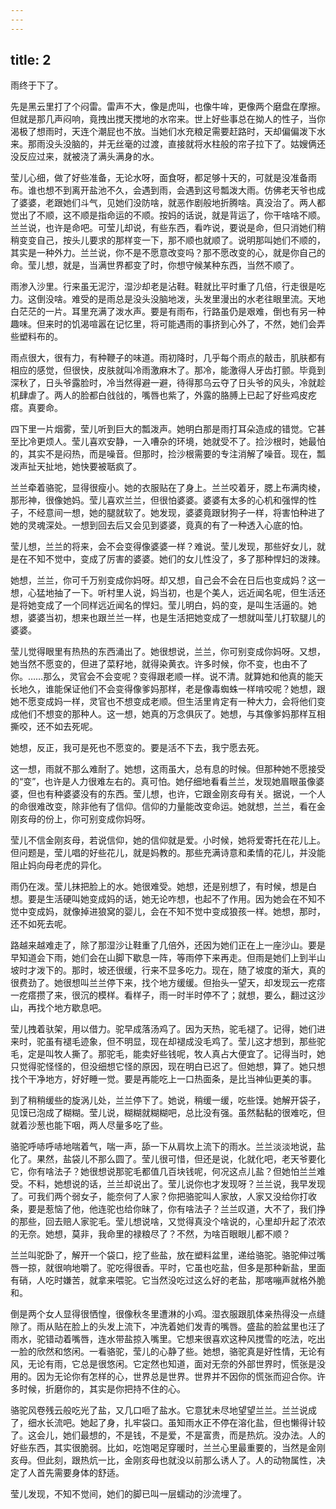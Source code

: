 ```yaml
---
---
---
```

title: 2
---



雨终于下了。

先是黑云里打了个闷雷。雷声不大，像是虎叫，也像牛哞，更像两个磨盘在摩擦。但就是那几声闷响，竟拽出搅天搅地的水帘来。世上好些事总在拗人的性子，当你渴极了想雨时，天连个潮屁也不放。当她们水充粮足需要赶路时，天却偏偏泼下水来。那雨没头没脑的，并无丝毫的过渡，直接就将水柱般的帘子拉下了。姑嫂俩还没反应过来，就被浇了满头满身的水。

莹儿心细，做了好些准备，无论水呀，面食呀，都足够十天的，可就是没准备雨布。谁也想不到离开盐池不久，会遇到雨，会遇到这号瓢泼大雨。仿佛老天爷也成了婆婆，老跟她们斗气，见她们没防啥，就恶作剧般地折腾啥。真没治了。两人都觉出了不顺，这不顺是指命运的不顺。按妈的话说，就是背运了，你干啥啥不顺。兰兰说，也许是命吧。可莹儿却说，有些东西，看咋说，要说是命，但只消她们稍稍变变自己，按头儿要求的那样变一下，那不顺也就顺了。说明那叫她们不顺的，其实是一种外力。兰兰说，你不是不愿意改变吗？那不愿改变的心，就是你自己的命。莹儿想，就是，当满世界都变了时，你想守候某种东西，当然不顺了。

雨渗入沙里。行来虽无泥泞，湿沙却老是沾鞋。鞋就比平时重了几倍，行走很是吃力。这倒没啥。难受的是雨总是没头没脑地泼，头发里漫出的水老往眼里流。天地白茫茫的一片。耳里充满了泼水声。要是有雨布，行路虽仍是艰难，倒也有另一种趣味。但来时的饥渴喧嚣在记忆里，将可能遇雨的事挤到心外了，不然，她们会弄些塑料布的。

雨点很大，很有力，有种鞭子的味道。雨初降时，几乎每个雨点的敲击，肌肤都有相应的感觉，但很快，皮肤就叫冷雨激麻木了。那冷，能激得人牙齿打颤。毕竟到深秋了，日头爷露脸时，冷当然得避一避，待得那乌云夺了日头爷的风头，冷就趁机肆虐了。两人的脸都白戗戗的，嘴唇也紫了，外露的胳膊上已起了好些鸡皮疙瘩。真要命。

四下里一片烟雾，莹儿听到巨大的瓢泼声。她明白那是雨打耳朵造成的错觉。它甚至比冷更烦人。莹儿喜欢安静，一入嘈杂的环境，她就受不了。捡沙根时，她最怕的，其实不是闷热，而是噪音。但那时，捡沙根需要的专注消解了噪音。现在，瓢泼声扯天扯地，她快要被聒疯了。

兰兰牵着骆驼，显得很瘦小。她的衣服贴在了身上。兰兰咬着牙，腮上布满肉棱，那形神，很像她妈。莹儿喜欢兰兰，但很怕婆婆。婆婆有太多的心机和强悍的性子，不经意间一想，她的腿就软了。她发现，婆婆竟跟豺狗子一样，将害怕种进了她的灵魂深处。一想到回去后又会见到婆婆，竟真的有了一种透入心底的怕。

莹儿想，兰兰的将来，会不会变得像婆婆一样？难说。莹儿发现，那些好女儿，就是在不知不觉中，变成了厉害的婆婆。她们的女儿性没了，多了那种悍妇的泼辣。

她想，兰兰，你可千万别变成你妈呀。却又想，自己会不会在日后也变成妈？这一想，心猛地抽了一下。听村里人说，妈当初，也是个美人，远近闻名呢，但生活还是将她变成了一个同样远近闻名的悍妇。莹儿明白，妈的变，是叫生活逼的。她想，婆婆当初，想来也跟兰兰一样，也是生活把她变成了一想就叫莹儿打软腿儿的婆婆。

莹儿觉得眼里有热热的东西涌出了。她很想说，兰兰，你可别变成你妈呀。又想，她当然不愿变的，但进了菜籽地，就得染黄衣。许多时候，你不变，也由不了你。……那么，灵官会不会变呢？变得跟老顺一样。说不清。就算她和他真的能天长地久，谁能保证他们不会变得像爹妈那样，老是像毒蜘蛛一样啃咬呢？她想，跟她不愿变成妈一样，灵官也不想变成老顺。但生活里肯定有一种大力，会将他们变成他们不想变的那种人。这一想，她真的万念俱灰了。她想，与其像爹妈那样互相撕咬，还不如去死呢。

她想，反正，我可是死也不愿变的。要是活不下去，我宁愿去死。

这一想，雨就不那么难耐了。她想，这雨虽大，总有息的时候。但那种她不愿接受的“变”，也许是人力很难左右的。真可怕。她仔细地看看兰兰，发现她眉眼虽像婆婆，但也有种婆婆没有的东西。莹儿想，也许，它跟金刚亥母有关。据说，一个人的命很难改变，除非他有了信仰。信仰的力量能改变命运。她就想，兰兰，看在金刚亥母的份上，你可别变成你妈呀。

莹儿不信金刚亥母，若说信仰，她的信仰就是爱。小时候，她将爱寄托在花儿上。但问题是，莹儿唱的好些花儿，就是妈教的。那些充满诗意和柔情的花儿，并没能阻止妈向母老虎的异化。

雨仍在泼。莹儿抹把脸上的水。她很难受。她想，还是别想了，有时候，想是白想。要是生活硬叫她变成妈的话，她无论咋想，也起不了作用。因为她会在不知不觉中变成妈，就像掉进狼窝的婴儿，会在不知不觉中变成狼孩一样。她想，那时，还不如死去呢。

路越来越难走了，除了那湿沙让鞋重了几倍外，还因为她们正在上一座沙山。要是早知道会下雨，她们会在山脚下歇息一阵，等雨停下来再走。但雨是她们上到半山坡时才泼下的。那时，坡还很缓，行来不显多吃力。现在，随了坡度的渐大，真的很费劲了。她很想叫兰兰停下来，找个地方缓缓。但抬头一望天，却发现云一疙瘩一疙瘩攒了来，很沉的模样。看样子，雨一时半时停不了；就想，要么，翻过这沙山，再找个地方歇息吧。

莹儿拽着驮架，用以借力。驼早成落汤鸡了。因为天热，驼毛褪了。记得，她们进来时，驼虽有褪毛迹象，但不明显，现在却褪成没毛鸡了。莹儿这才想到，那些驼毛，定是叫牧人撕了。那驼毛，能卖好些钱呢，牧人真占大便宜了。记得当时，她只觉得驼怪怪的，但没细想它怪的原因，现在明白已迟了。但她想，算了。她只想找个干净地方，好好睡一觉。要是再能吃上一口热面条，是比当神仙更美的事。

到了稍稍缓些的旋涡儿处，兰兰停下了。她说，稍缓一缓，吃些馍。她解开袋子，见馍已泡成了糊糊。莹儿说，糊糊就糊糊吧，总比没有强。虽然黏黏的很难吃，但就着沙葱也能下咽，两人尽量多吃了些。

骆驼呼哧呼哧地喘着气，喘一声，舔一下从肩坎上流下的雨水。兰兰淡淡地说，盐化了。果然，盐袋儿不那么圆了。莹儿很可惜，但还是说，化就化吧，老天爷要化它，你有啥法子？她很想说那驼毛都值几百块钱呢，何况这点儿盐？但她怕兰兰难受。不料，她想说的话，兰兰却说出了。莹儿说你也才发现呀？兰兰说，我早发现了。可我们两个弱女子，能奈何了人家？你把骆驼叫人家放，人家又没给你打收条，要是惹恼了他，他连驼也给你昧了，你有啥法子？兰兰叹道，大不了，我们挣的那些，回去赔人家驼毛。莹儿想说啥，又觉得真没个啥说的，心里却升起了浓浓的无奈。她想，莫非，我命里的禄粮尽了？不然，为啥百眼眼儿都不顺？

兰兰叫驼卧了，解开一个袋口，挖了些盐，放在塑料盆里，递给骆驼。骆驼伸过嘴唇一掠，就很响地嚼了。驼吃得很香。平时，它虽也吃盐，但多是那种新盐，里面有硝，人吃时嫌苦，就拿来喂驼。它当然没吃过这么好的老盐，那喀嘣声就格外脆和。

倒是两个女人显得很恓惶，很像秋冬里遭淋的小鸡。湿衣服跟肌体亲热得没一点缝隙了。雨从贴在脸上的头发上流下，冲洗着她们发青的嘴唇。盛盐的脸盆里也汪了雨水，驼错动着嘴唇，连水带盐掠入嘴里。它想来很喜欢这种风搅雪的吃法，吃出一脸的欣然和悠闲。一看骆驼，莹儿的心静了些。她想，骆驼真是好性情，无论有风，无论有雨，它总是很悠闲。它定然也知道，面对无奈的外部世界时，慌张是没用的。因为无论你有怎样的心，世界总是世界。世界并不因你的慌张而迎合你。许多时候，折磨你的，其实是你把持不住的心。

骆驼风卷残云般吃光了盐，又几口咂了盐水。它意犹未尽地望望兰兰。兰兰说成了，细水长流吧。她起了身，扎牢袋口。虽知雨水正不停在溶化盐，但也懒得计较了。这会儿，她们最想的，不是钱，不是爱，不是富贵，而是热炕。没办法。人的好些东西，其实很脆弱。比如，吃饱喝足穿暖时，兰兰心里最重要的，当然是金刚亥母。但此刻，跟热炕一比，金刚亥母也就没以前那么诱人了。人的动物属性，决定了人首先需要身体的舒适。

莹儿发现，不知不觉间，她们的脚已叫一层蠕动的沙流埋了。